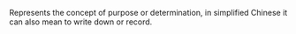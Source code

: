 Represents the concept of purpose or determination, in simplified Chinese it can also mean to write
down or record.
